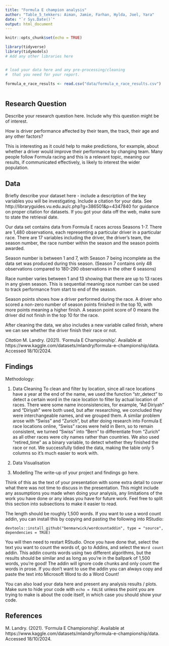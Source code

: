 ```yaml
---
title: "Formula E champion analysis"
author: "Table_5_tekkers: Aiman, Jamie, Farhan, Hylda, Joel, Yara"
date: "`r Sys.Date()`"
output: html_document
---
```


```r
knitr::opts_chunk$set(echo = TRUE)
```


```r
library(tidyverse)
library(tidymodels)
# Add any other libraries here



```


```r
# load your data here and any pre-processing/cleaning 
#  that you need for your report.

formula_e_race_results <- read.csv("data/formula_e_race_results.csv")



```


## Research Question

Describe your research question here. Include why this question might be of interest. 

How is driver performance affected by their team, the track, their age and any other factors?

This is interesting as it could help to make predictions, for example, about whether a driver would improve their performance by changing team. Many people follow Formula racing and this is a relevant topic, meaning our results, if communicated effectively, is likely to interest the wider population.



## Data

Briefly describe your dataset here - include a description of the key variables you will be investigating. 
Include a citation for your data. 
See http://libraryguides.vu.edu.au/c.php?g=386501&p=4347840 for guidance on proper citation for datasets. 
If you got your data off the web, make sure to state the retrieval date.



Our data set contains data from Formula E races across Seasons 1-7. There are 1,480 observations, each representing a particular driver in a particular race. There are 17 variables including the driver, the driver's team, the season number, the race number within the season and the season points awarded.

Season number is between 1 and 7, with Season 7 being incomplete as the data set was produced during this season. (Season 7 contains only 48 observations compared to 180-290 observations in the other 6 seasons)

Race number varies between 1 and 13 showing that there are up to 13 races in any given season. This is sequential meaning race number can be used to track performance from start to end of the season.

Season points shows how a driver performed during the race. A driver who scored a non-zero number of season points finished in the top 10, with more points meaning a higher finish. A season point score of 0 means the driver did not finish in the top 10 for the race.

After cleaning the data, we also includes a new variable called finish, where we can see whether the driver finish their race or not.

*Citation*
M. Landry. (2021). 'Formula E Championship'. Available at https://www.kaggle.com/datasets/mlandry/formula-e-championship/data. Accessed 18/10/2024.


## Findings
Methodology:

1) Data Cleaning
To clean and filter by location, since all race locations have a year at the end of the name, we used the function “str_detect” to detect a certain word in the race location to filter by actual location of races. 
There were some name inconsistencies, for example, “Ad Diriyah” and “Diriyah” were both used, but after researching, we concluded they were interchangeable names, and we grouped them. A similar problem arose with “Swiss” and “Zurich”, but after doing research into Formula E race locations online, “Swiss” races were held in Bern, so to remain consistent, we turned “Swiss” into “Bern” to differentiate from “Zurich” as all other races were city names rather than countries.
We also used “retired_time” as a binary variable, to detect whether they finished the race or not.
We successfully tidied the data, making the table only 5 columns so it’s much easier to work with.

2) Data Visualisation

3) Modelling 
The write-up of your project and findings go here. 

Think of this as the text of your presentation with some extra detail to cover what there was not time to discuss in the presentation. This might include any assumptions you made when doing your analysis, any limitations of the work you have done or any ideas you have for future work. Feel free to split this section into subsections to make it easier to read. 

The length should be roughly 1,500 words. 
If you want to use a word count addin, you can install this by copying and pasting the following into RStudio:

`devtools::install_github("benmarwick/wordcountaddin", type = "source", dependencies = TRUE)`

You will then need to restart RStudio. Once you have done that, select the text you want to count the words of, go to Addins, and select the `Word count` addin.
This addin counts words using two different algorithms, but the results should be similar and as long as you're in the ballpark of 1,500 words, you're good! 
The addin will ignore code chunks and only count the words in prose. If you don't want to use the addin you can always copy and paste the text into Microsoft Word to do a Word Count!

You can also load your data here and present any analysis results / plots.
Make sure to hide your code with  `echo = FALSE` unless the point you are trying to make is about the code itself, in which case you should show your code.





## References

M. Landry. (2021). 'Formula E Championship'. Available at https://www.kaggle.com/datasets/mlandry/formula-e-championship/data. Accessed 18/10/2024.

